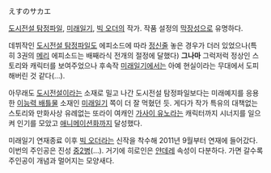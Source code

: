 えすのサカエ

[[도시전설 탐정파일]], [[미래일기]], [[빅 오더]]의 작가. 작품 설정의 [[막장]]성으로 유명하다.

데뷔작인 [[도시전설 탐정파일]]도 에피소드에 따라 [[정신줄]] 놓은 경우가 더러 있었으나(특히 3권의 [[메리]] 에피소드는 배째라식 전개의 절정에 달했다) '''그나마''' 그럭저럭 정상인 스토리와 캐릭터를 보여주었으나 후속작 [[미래일기]]에서는 아예 현실이라는 무대에서 도피해버린 것 같다(…).

아무래도 [[도시전설]]이라는 소재로 밀고 나간 도시전설 탐정파일보다는 미래예지를 응용한 [[이능력 배틀]]물 소재인 [[미래일기]] 쪽이 더 잘 먹혔던 듯. 게다가 작가 특유의 대책없는 스토리와 만화사상 유례없는 또라이 여캐인 [[가사이 유노]]라는 캐릭터까지 시너지를 일으켜 인기를 모았고 [[애니메이션화]]까지 달성했다.

미래일기 연재종료 이후 [[빅 오더]]라는 신작을 착수해 2011년 9월부터 연재에 들어갔다. 이번의 주인공은 진성 [[중2병]](…).  거기에 히로인은 [[얀데레]] 속성이 다분하다. 가면 갈수록 주인공이 개념과 멀어지는 모양새다.
